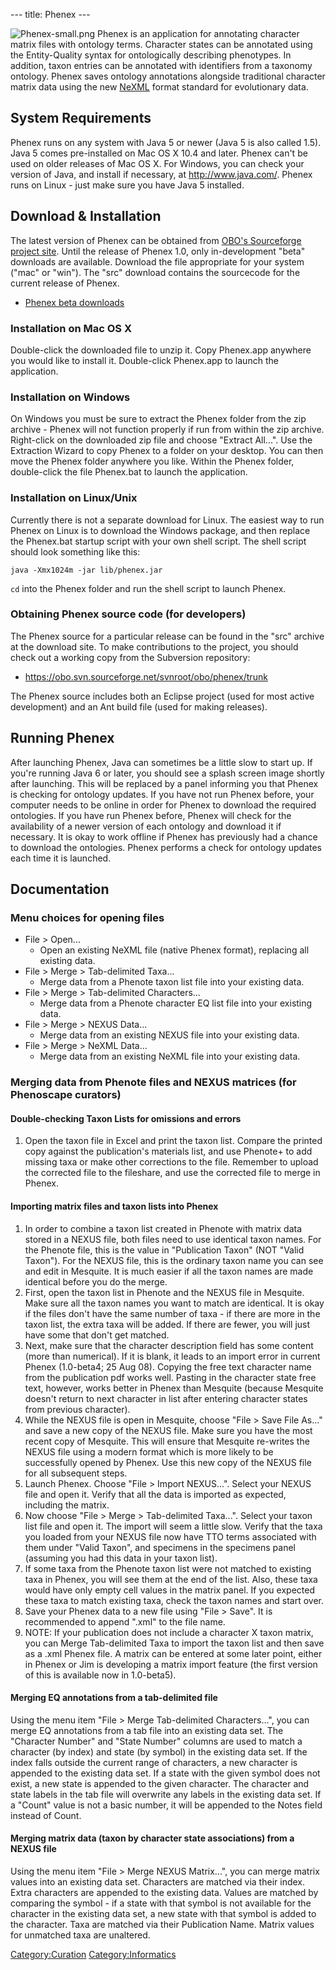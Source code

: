 ---
title: Phenex
---

[[Image:Phenex-small.png|right]]
Phenex is an application for annotating character matrix files with ontology terms.  Character states can be annotated using the Entity-Quality syntax for ontologically describing phenotypes.  In addition, taxon entries can be annotated with identifiers from a taxonomy ontology.  Phenex saves ontology annotations alongside traditional character matrix data using the new [http://www.nexml.org NeXML] format standard for evolutionary data.

==System Requirements==
Phenex runs on any system with Java 5 or newer (Java 5 is also called 1.5).  Java 5 comes pre-installed on Mac OS X 10.4 and later.  Phenex can't be used on older releases of Mac OS X.  For Windows, you can check your version of Java, and install if necessary, at http://www.java.com/.  Phenex runs on Linux - just make sure you have Java 5 installed.

==Download & Installation==
The latest version of Phenex can be obtained from [http://sourceforge.net/projects/obo/ OBO's Sourceforge project site].  Until the release of Phenex 1.0, only in-development "beta" downloads are available.  Download the file appropriate for your system ("mac" or "win").  The "src" download contains the sourcecode for the current release of Phenex.
* [http://sourceforge.net/project/showfiles.php?group_id=76834&package_id=295042 Phenex beta downloads]
===Installation on Mac OS X===
Double-click the downloaded file to unzip it.  Copy Phenex.app anywhere you would like to install it.  Double-click Phenex.app to launch the application.

===Installation on Windows===
On Windows you must be sure to extract the Phenex folder from the zip archive - Phenex will not function properly if run from within the zip archive.  Right-click on the downloaded zip file and choose "Extract All...".  Use the Extraction Wizard to copy Phenex to a folder on your desktop.  You can then move the Phenex folder anywhere you like.  Within the Phenex folder, double-click the file Phenex.bat to launch the application.

===Installation on Linux/Unix===
Currently there is not a separate download for Linux.  The easiest way to run Phenex on Linux is to download the Windows package, and then replace the Phenex.bat startup script with your own shell script.  The shell script  should look something like this:

 java -Xmx1024m -jar lib/phenex.jar

<code>cd</code> into the Phenex folder and run the shell script to launch Phenex.

===Obtaining Phenex source code (for developers)===
The Phenex source for a particular release can be found in the "src" archive at the download site.  To make contributions to the project, you should check out a working copy from the Subversion repository:
* https://obo.svn.sourceforge.net/svnroot/obo/phenex/trunk
The Phenex source includes both an Eclipse project (used for most active development) and an Ant build file (used for making releases).

==Running Phenex==
After launching Phenex, Java can sometimes be a little slow to start up.  If you're running Java 6 or later, you should see a splash screen image shortly after launching.  This will be replaced by a panel informing you that Phenex is checking for ontology updates.  If you have not run Phenex before, your computer needs to be online in order for Phenex to download the required ontologies.  If you have run Phenex before, Phenex will check for the availability of a newer version of each ontology and download it if necessary.  It is okay to work offline if Phenex has previously had a chance to download the ontologies.  Phenex performs a check for ontology updates each time it is launched.

==Documentation==

===Menu choices for opening files===
* File > Open...
** Open an existing NeXML file (native Phenex format), replacing all existing data.
* File > Merge > Tab-delimited Taxa...
** Merge data from a Phenote taxon list file into your existing data.
* File > Merge > Tab-delimited Characters...
** Merge data from a Phenote character EQ list file into your existing data.
* File > Merge > NEXUS Data...
** Merge data from an existing NEXUS file into your existing data.
* File > Merge > NeXML Data...
** Merge data from an existing NeXML file into your existing data.

===Merging data from Phenote files and NEXUS matrices (for Phenoscape curators)===

====Double-checking Taxon Lists for omissions and errors====

#Open the taxon file in Excel and print the taxon list.  Compare the printed copy against the publication's materials list, and use Phenote+ to add missing taxa or make other corrections to the file. Remember to upload the corrected file to the fileshare, and use the corrected file to merge in Phenex.

====Importing matrix files and taxon lists into Phenex====
# In order to combine a taxon list created in Phenote with matrix data stored in a NEXUS file, both files need to use identical taxon names.  For the Phenote file, this is the value in "Publication Taxon" (NOT "Valid Taxon").  For the NEXUS file, this is the ordinary taxon name you can see and edit in Mesquite.  It is much easier if all the taxon names are made identical before you do the merge.
# First, open the  taxon list in Phenote and the NEXUS file in Mesquite.  Make sure all the taxon names you want to match are identical.  It is okay if the files don't have the same number of taxa - if there are more in the taxon list, the extra taxa will be added.  If there are fewer, you will just have some that don't get matched.
# Next, make sure that the character description field has some content (more than numerical).  If it is blank, it leads to an import error in current Phenex (1.0-beta4; 25 Aug 08).  Copying the free text character name from the publication pdf works well.  Pasting in the character state free text, however, works better in Phenex than Mesquite (because Mesquite doesn't return to next character in list after entering character states from previous character).
# While the NEXUS file is open in Mesquite, choose "File > Save File As..." and save a new copy of the NEXUS file.  Make sure you have the most recent copy of Mesquite.  This will ensure that Mesquite re-writes the NEXUS file using a modern format which is more likely to be successfully opened by Phenex.  Use this new copy of the NEXUS file for all subsequent steps.
# Launch Phenex.  Choose "File > Import NEXUS...".  Select your NEXUS file and open it.  Verify that all the data is imported as expected, including the matrix.
# Now choose "File > Merge > Tab-delimited Taxa...".  Select your taxon list file and open it.  The import will seem a little slow.  Verify that the taxa you loaded from your NEXUS file now have TTO terms associated with them under "Valid Taxon", and specimens in the specimens panel (assuming you had this data in your taxon list).
# If some taxa from the Phenote taxon list were not matched to existing taxa in Phenex, you will see them at the end of the list.  Also, these taxa would have only empty cell values in the matrix panel.  If you expected these taxa to match existing taxa, check the taxon names and start over.
# Save your Phenex data to a new file using "File > Save".  It is recommended to append ".xml" to the file name.
# NOTE: If your publication does not include a character X taxon matrix, you can Merge Tab-delimited Taxa to import the taxon list and then save as a .xml Phenex file. A matrix can be entered at some later point, either in Phenex or Jim is developing a matrix import feature (the first version of this is available now in 1.0-beta5).

====Merging EQ annotations from a tab-delimited file====
Using the menu item "File > Merge Tab-delimited Characters...", you can merge EQ annotations from a tab file into an existing data set. The "Character Number" and "State Number" columns are used to match a character (by index) and state (by symbol) in the existing data set.  If the index falls outside the current range of characters, a new character is appended to the existing data set.  If a state with the given symbol does not exist, a new state is appended to the given character.  The character and state labels in the tab file will overwrite any labels in the existing data set.  If a "Count" value is not a basic number, it will be appended to the Notes field instead of Count.

====Merging matrix data (taxon by character state associations) from a NEXUS file====
Using the menu item "File > Merge NEXUS Matrix...", you can merge matrix values into an existing data set.  Characters are matched via their index. Extra characters are appended to the existing data. Values are matched by comparing the symbol - if a state with that symbol is not available for the character in the existing data set, a new state with that symbol is added to the character. Taxa are matched via their Publication Name.  Matrix values for unmatched taxa are unaltered.

[[Category:Curation]]
[[Category:Informatics]]